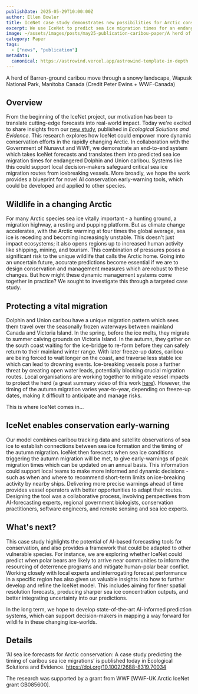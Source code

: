```yaml
---
publishDate: 2025-05-29T10:00:00Z
author: Ellen Bowler
title: IceNet case study demonstrates new possibilities for Arctic conservation
excerpt: We use IceNet to predict sea ice migration times for an endangered caribou population, opening doors for more adaptive conservation...  
image: ~/assets/images/posts/may25-publication-caribou-paper/A herd of Barren-ground caribou move through a snowy landscape, Wapusk National Park, Manitoba Canada (Credit Peter Ewins + WWF-Canada).jpg
category: Paper
tags:
  - ["news", "publication"]
metadata:
  canonical: https://astrowind.vercel.app/astrowind-template-in-depth
---
```



<p class="text-center text-sm mt-[-0.5rem] mb-6">
    A herd of Barren-ground caribou move through a snowy landscape, Wapusk National Park, Manitoba Canada (Credit Peter Ewins + WWF-Canada)
</p>

## Overview

From the beginning of the IceNet project, our motivation has been to translate cutting-edge forecasts into real-world impact. Today we're excited to share insights from our [new study](https://doi.org/10.1002/2688-8319.70034), published in *Ecological Solutions and Evidence*. This research explores how IceNet could empower more dynamic conservation efforts in the rapidly changing Arctic. In collaboration with the Government of Nunavut and WWF, we demonstrate an end-to-end system which takes IceNet forecasts and translates them into predicted sea ice migration times for endangered Dolphin and Union caribou. Systems like this could support local decision-makers safeguard critical sea ice migration routes from icebreaking vessels. More broadly, we hope the work provides a blueprint for novel AI conservation early-warning tools, which could be developed and applied to other species.  

## Wildlife in a changing Arctic
For many Arctic species sea ice vitally important - a hunting ground, a migration highway, a resting and pupping platform. But as climate change accelerates, with the Arctic warming at four times the global average, sea ice is receding and becoming increasingly unstable. This doesn't just impact ecosystems; it also opens regions up to increased human activity like shipping, mining, and tourism. This combination of pressures poses a significant risk to the unique wildlife that calls the Arctic home. Going into an uncertain future, accurate predictions become essential if we are to design conservation and management measures which are robust to these changes. But how might these dynamic management systems come together in practice? We sought to investigate this through a targeted case study. 

## Protecting a vital migration
Dolphin and Union caribou have a unique migration pattern which sees them travel over the seasonally frozen waterways between mainland Canada and Victoria Island. In the spring, before the ice melts, they migrate to summer calving grounds on Victoria Island. In the autumn, they gather on the south coast waiting for the ice-bridge to re-form before they can safely return to their mainland winter range. With later freeze-up dates, caribou are being forced to wait longer on the coast, and traverse less stable ice which can lead to drowning events. Ice-breaking vessels pose a further threat by creating open water leads, potentially blocking crucial migration routes. Local organisations are working together to mitigate vessel impacts to protect the herd (a great summary video of this work [here](https://tc.canada.ca/en/corporate-services/video-gallery/building-partnerships-story-cambridge-bay)). However, the timing of the autumn migration varies year-to-year, depending on freeze-up dates, making it difficult to anticipate and manage risks.

This is where IceNet comes in...

## IceNet enables conservation early-warning  
Our model combines caribou tracking data and satellite observations of sea ice to establish connections between sea ice formation and the timing of the autumn migration. IceNet then forecasts when sea ice conditions triggering the autumn migration will be met, to give early-warnings of peak migration times which can be updated on an annual basis. This information could support local teams to make more informed and dynamic decisions - such as when and where to recommend short-term limits on ice-breaking activity by nearby ships. Delivering more precise warnings ahead of time provides vessel operators with better opportunities to adapt their routes. Designing the tool was a collaborative process, involving perspectives from AI-forecasting experts, regional government biologists, conservation practitioners, software engineers, and remote sensing and sea ice experts.

## What's next?
This case study highlights the potential of AI-based forecasting tools for conservation, and also provides a framework that could be adapted to other vulnerable species. For instance, we are exploring whether IceNet could predict when polar bears are likely to arrive near communities to inform the resourcing of deterrence programs and mitigate human-polar bear conflict. Working closely with local experts and interrogating forecast performance in a specific region has also given us valuable insights into how to further develop and refine the IceNet model. This includes aiming for finer spatial resolution forecasts, producing sharper sea ice concentration outputs, and better integrating uncertainty into our predictions. 

In the long term, we hope to develop state-of-the-art AI-informed prediction systems, which can support decision-makers in mapping a way forward for wildlife in these changing ice-worlds.   

## Details
‘AI sea ice forecasts for Arctic conservation: A case study predicting the timing of caribou sea ice migrations’ is published today in Ecological Solutions and Evidence. https://doi.org/10.1002/2688-8319.70034 

The research was supported by a grant from WWF [WWF-UK Arctic IceNet grant GB085600].

